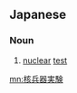 ==Japanese==
{{ja-kanjitab|かく|へい|き|じつ|k4=じっ|けん|yomi=on}}

===Noun===
{{ja-noun|かくへいきじっけん}}
# [[nuclear]] [[test]]

[[mn:核兵器実験]]